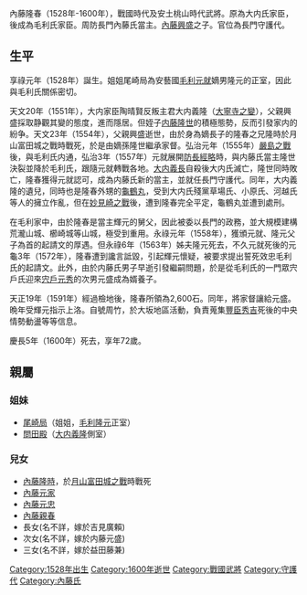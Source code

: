 內藤隆春（1528年-1600年），戰國時代及安土桃山時代武將。原為大内氏家臣，後成為毛利氏家臣。周防長門內藤氏當主。[[內藤興盛|內藤興盛]]之子。官位為長門守護代。
== 生平 ==
享祿元年（1528年）誕生。姐姐尾崎局為安藝國[[毛利元就|毛利元就]]嫡男隆元的正室，因此與毛利氏關係密切。

天文20年（1551年），大内家臣陶晴賢反叛主君大内義隆（[[大寧寺之變|大寧寺之變]]），父親興盛採取静觀其變的態度，進而隱居。但姪子[[内藤隆世|内藤隆世]]的積極態勢，反而引發家内的紛争。天文23年（1554年），父親興盛逝世，由於身為嫡長子的隆春之兄隆時於月山富田城之戰時戰死，於是由嫡孫隆世繼承家督。弘治元年（1555年）[[嚴島之戰|嚴島之戰]]後，與毛利氏内通，弘治3年（1557年）元就展開[[防長經略|防長經略]]時，與内藤氏當主隆世決裂並降於毛利氏，跟隨元就轉戰各地。[[大内義長|大内義長]]自殺後大内氏滅亡，隆世同時敗亡，隆春獲得元就認可，成為内藤氏新的當主，並就任長門守護代。同年，大内義隆的遺兒，同時也是隆春外甥的[[龜鶴丸|龜鶴丸]]，受到大内氏殘黨草場氏、小原氏、河越氏等人的擁立作亂，但在[[妙見崎之戰|妙見崎之戰]]後，遭到隆春完全平定，龜鶴丸並遭到處刑。

在毛利家中，由於隆春是當主輝元的舅父，因此被委以長門的政務，並大規模建構荒瀧山城、櫛崎城等山城，極受到重用。永祿元年（1558年），獲頒元就、隆元父子為首的起請文的厚遇。但永祿6年（1563年）姊夫隆元死去，不久元就死後的元龜3年（1572年），隆春遭到讒言詆毀，引起輝元懷疑，被要求提出誓死效忠毛利氏的起請文。此外，由於内藤氏男子早逝引發繼嗣問題，於是從毛利氏的一門眾宍戶氏迎來[[宍戶元秀|宍戶元秀]]的次男元盛成為婿養子。

天正19年（1591年）經過檢地後，隆春所領為2,600石。同年，將家督讓給元盛。晩年受輝元指示上洛。自號周竹，於大坂地區活動，負責蒐集[[豐臣秀吉|豐臣秀吉]]死後的中央情勢動盪等等信息。

慶長5年（1600年）死去，享年72歲。

== 親屬 ==
===姐妹===
*[[尾崎局|尾崎局]]（姐姐，[[毛利隆元|毛利隆元]]正室）
*[[問田殿|問田殿]]（[[大内義隆|大内義隆]]側室）
===兒女===
*[[內藤隆時|內藤隆時]]，於[[月山富田城之戰|月山富田城之戰]]時戰死
*[[內藤元家|內藤元家]]
*[[內藤元忠|內藤元忠]]
*[[內藤親春|內藤親春]]
*長女(名不詳，嫁於吉見廣賴)
*次女(名不詳，嫁於内藤元盛)
*三女(名不詳，嫁於益田藤兼)
[[Category:1528年出生|Category:1528年出生]]
[[Category:1600年逝世|Category:1600年逝世]]
[[Category:戰國武將|Category:戰國武將]]
[[Category:守護代|Category:守護代]]
[[Category:內藤氏|Category:內藤氏]]